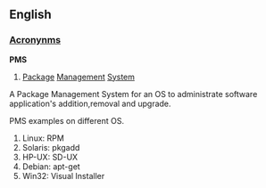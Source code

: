 ==English==
===[[Wiktionary:List of acronyms and abbreviations|Acronynms]]===
'''PMS'''
#  [[Package]] [[Management]] [[System]]

A Package Management System for an OS to administrate software application's addition,removal and upgrade. 

PMS examples on different OS.
# Linux: RPM
# Solaris: pkgadd 
# HP-UX: SD-UX
# Debian: apt-get 
# Win32: Visual Installer